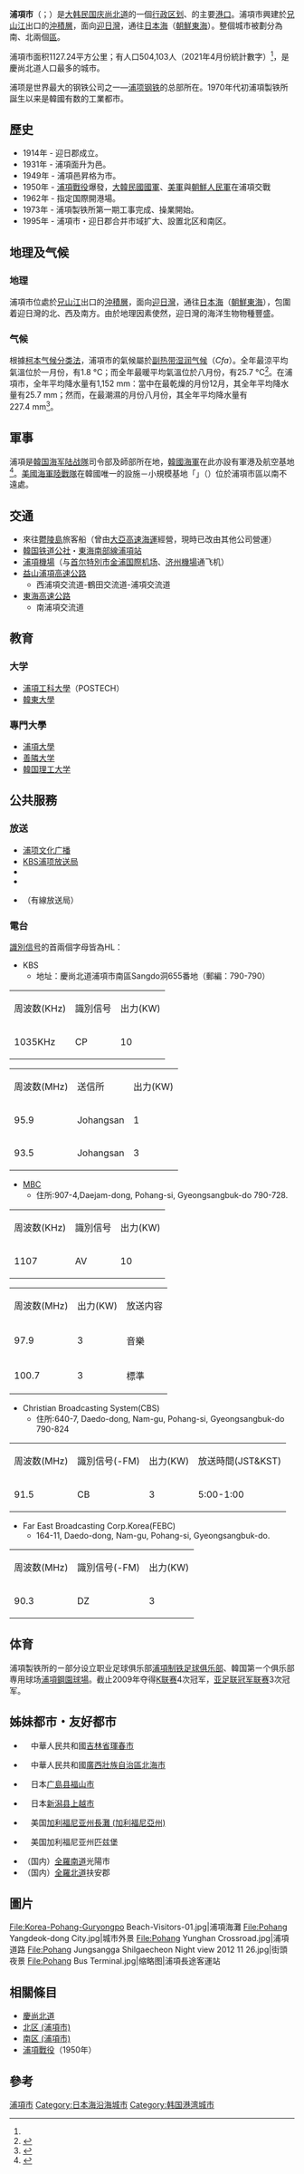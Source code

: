 {{Infobox settlement
| name                    = 浦項市
| settlement_type         = [[韩国行政区划|自治市]]
| translit_lang1          = [[韓語|韓語]]
| translit_lang1_type1    = [[韓字|韓字]]
| translit_lang1_info1    = 포항시
| translit_lang1_type2    = [[韓文漢字|韓文漢字]]
| translit_lang1_info2    = 浦項市
| translit_lang1_type3    = {{nowrap|[[文化观光部2000年式|文化观光部2000年式]]}}
| translit_lang1_info3    = Pohang-si
| translit_lang1_type4    = {{nowrap|[[馬科恩-賴肖爾表記法|馬科恩-賴肖爾表記法]]}}
| translit_lang1_info4    = P'ohang-si
| image_skyline           = Korea-Pohang-Goryongpo Beach-01.jpg
| image_caption           = 浦項市海畔一景
| image_flag              = Flag of Pohang.svg
| image_seal              = 
| image_map               = North Gyeongsang-Pohang.svg
| map_caption             = 浦項市在韓國及慶尚北道的位置
| subdivision_type        = 國家
| subdivision_name        = {{ROK}}
| subdivision_type1       = [[朝鮮半島地方區分|地區]]
| subdivision_name1       = [[岭南地方|岭南地方]]
| subdivision_type2       = 省份
| subdivision_name2       = [[慶尚北道|慶尚北道]]
| parts_type              = 行政區劃
| parts                   = 2[[區_(韓國)|區]]、15[[洞_(行政區劃)|洞]]、4[[邑_(行政區劃)|邑]]、10[[面_(行政區劃)|面]]
| area_total_km2          = 1,128.76
| population_total        = 503,852
| population_density_km2  = auto
| population_as_of        = 2021
| population_note         = <ref name=pop>{{Cite web|url=https://jumin.mois.go.kr/index.jsp|title=주민등록 인구통계|publisher=행정안전부|language=ko|accessdate=2021-05-31|archive-date=2021-02-11|archive-url=https://web.archive.org/web/20210211055502/https://jumin.mois.go.kr/index.jsp|dead-url=no}}</ref>
| population_blank1_title = 方言
| population_blank1       = [[慶尚方言|慶尚方言]]
| governing_body          = 浦項市政府
| leader_title            = 市長
| leader_name             = {{link-ko|李康德|이강덕}}
| leader_party            = {{PPP}}
| leader_title1           = 國會議員
| leader_name1            = {{ubl|北區：{{link-ko|金汀才|김정재}}{{small|（{{PPP}}）}}|南區·鬱陵郡：[[金炳旭_(1977年)|金炳旭]]{{small|（{{PPP}}）}}}}
| blank_name              = 市樹
| blank_info              = [[海松|海松]]
| blank1_name             = 市花
| blank1_info             = [[薔薇|薔薇]]
| blank2_name             = 市鳥
| blank2_info             = [[海鷗|海鷗]]
| website                 = [https://www.pohang.go.kr/china/index.do 浦項市中文網]
}}
'''浦項市'''（{{kor|諺=포항시|漢=浦項市|羅=Pohang si|f=y}}；{{IPA-ko|pʰo.ɦaŋ}}）是[[大韩民国|大韩民国]][[庆尚北道|庆尚北道]]的一個[[韩国行政区划|行政区划]]、{{tsl|en|Daegu-Gyeongbuk|大邱慶北地區}}的主要[[港口|港口]]。浦項市興建於[[兄山江|兄山江]]出口的[[沖積層|沖積層]]，面向[[迎日灣|迎日灣]]，通往[[日本海|日本海]]（[[朝鮮東海|朝鮮東海]]）。整個城市被劃分為南、北兩個[[區_(韓國)|區]]。

浦項市面积1127.24平方公里；有人口504,103人（2021年4月份統計數字）<ref name=pop/>，是慶尚北道人口最多的城市。

浦项是世界最大的钢铁公司之一—[[浦项钢铁|浦项钢铁]]的总部所在。1970年代初浦項製铁所誕生以来是韓國有数的工業都市。

==歷史==
*1914年 - 迎日郡成立。
*1931年 - 浦項面升为邑。
*1949年 - 浦項邑昇格为市。
*1950年 - [[浦項戰役|浦項戰役]]爆發，[[大韓民國國軍|大韓民國國軍]]、[[美軍|美軍]]與[[朝鮮人民軍|朝鮮人民軍]]在浦項交戰
*1962年 - 指定国際開港場。
*1973年 - 浦項製铁所第一期工事完成、操業開始。
*1995年 - 浦項市・迎日郡合并市域扩大、設置北区和南区。

==地理及气候==
===地理===
浦項市位處於[[兄山江|兄山江]]出口的[[沖積層|沖積層]]，面向[[迎日灣|迎日灣]]，通往[[日本海|日本海]]（[[朝鮮東海|朝鮮東海]]），包圍着迎日灣的北、西及南方。由於地理因素使然，迎日灣的海洋生物物種豐盛。

===气候===
根據[[柯本气候分类法|柯本气候分类法]]，浦項市的氣候屬於[[副热带湿润气候|副热带湿润气候]]（''Cfa''）。全年最涼平均氣溫位於一月份，有1.8 °C；而全年最暖平均氣溫位於八月份，有25.7 °C<ref>{{cite web |url=http://www.kma.go.kr/weather/climate/average_30years.jsp?yy_st=2011&stn=138&norm=M&x=27&y=5&obs=TA&mm=5&dd=23 |script-title=ko:평년값자료(30년) > 국내기후자료 > 기후자료 > 날씨 > 기상청 |trans-title=平年值資料（30年） > 國內氣候資料 > 氣候資料 > 天氣 > 氣象廳 |publisher=[[大韓民國氣象廳|大韓民國氣象廳]] |access-date=2013-07-12 |archive-date=2016-03-04 |archive-url=https://web.archive.org/web/20160304030916/http://www.kma.go.kr/weather/climate/average_30years.jsp?yy_st=2011&stn=138&norm=M&x=27&y=5&obs=TA&mm=5&dd=23 |dead-url=no }}</ref>。在浦項市，全年平均降水量有1,152 mm：當中在最乾燥的月份12月，其全年平均降水量有25.7 mm；然而，在最潮濕的月份八月份，其全年平均降水量有227.4 mm<ref>{{cite web |url=http://www.kma.go.kr/weather/climate/average_30years.jsp?yy_st=2011&stn=138&norm=M&x=38&y=14&obs=RN&mm=5&dd=23 |script-title=ko:평년값자료(30년) > 국내기후자료 > 기후자료 > 날씨 > 기상청 |publisher=[[大韓民國氣象廳|大韓民國氣象廳]] |access-date=2013-07-12 |language=ko |archive-date=2016-01-05 |archive-url=https://web.archive.org/web/20160105222753/http://www.kma.go.kr/weather/climate/average_30years.jsp?yy_st=2011&stn=138&norm=M&x=38&y=14&obs=RN&mm=5&dd=23 |dead-url=no }}</ref>。

{{Weather box
|location = 浦項市（1981–2010年，極端值從1943年到現在）
|metric first = Y
|single line = Y
| Jan record high C = 17.5
| Feb record high C = 22.7
| Mar record high C = 26.9
| Apr record high C = 32.8
| May record high C = 36.1
| Jun record high C = 37.7
| Jul record high C = 38.6
| Aug record high C = 39.3
| Sep record high C = 35.9
| Oct record high C = 30.5
| Nov record high C = 26.6
| Dec record high C = 21.5
| year record high C = 39.3
|Jan high C = 6.5
|Feb high C = 8.6
|Mar high C = 12.7
|Apr high C = 18.9
|May high C = 23.2
|Jun high C = 25.5
|Jul high C = 28.7
|Aug high C = 29.4
|Sep high C = 25.3
|Oct high C = 21.4
|Nov high C = 15.2
|Dec high C = 9.2
|year high C = 18.7
|Jan mean C = 1.8
|Feb mean C = 3.8
|Mar mean C = 7.9
|Apr mean C = 13.8
|May mean C = 18.2
|Jun mean C = 21.4
|Jul mean C = 24.9
|Aug mean C = 25.7
|Sep mean C = 21.6
|Oct mean C = 16.6
|Nov mean C = 10.3
|Dec mean C = 4.4
|year mean C = 14.2
|Jan low C = -2.0
|Feb low C = -0.3
|Mar low C = 3.7
|Apr low C = 9.2
|May low C = 13.8
|Jun low C = 17.9
|Jul low C = 22.0
|Aug low C = 22.9
|Sep low C = 18.4
|Oct low C = 12.5
|Nov low C = 6.1
|Dec low C = 0.4
|year low C = 10.4
| Jan record low C = -14.4
| Feb record low C = -13.4
| Mar record low C = -9.9
| Apr record low C = -2.3
| May record low C = 3.7
| Jun record low C = 8.2
| Jul record low C = 10.8
| Aug record low C = 14.0
| Sep record low C = 8.9
| Oct record low C = 0.6
| Nov record low C = -8.3
| Dec record low C = -13.1
| year record low C = -14.4
|precipitation colour = green
|Jan precipitation mm = 36.5
|Feb precipitation mm = 40.8
|Mar precipitation mm = 60.9
|Apr precipitation mm = 68.9
|May precipitation mm = 85.2
|Jun precipitation mm = 141.6
|Jul precipitation mm = 203.2
|Aug precipitation mm = 227.4
|Sep precipitation mm = 177.1
|Oct precipitation mm = 43.7
|Nov precipitation mm = 41.1
|Dec precipitation mm = 25.7
|year precipitation mm = 1152.0
|Jan humidity = 49.1
|Feb humidity = 51.8
|Mar humidity = 57.0
|Apr humidity = 57.9
|May humidity = 64.6
|Jun humidity = 73.9
|Jul humidity = 78.7
|Aug humidity = 78.8
|Sep humidity = 75.9
|Oct humidity = 65.5
|Nov humidity = 57.6
|Dec humidity = 51.0
|year humidity = 63.5
|unit precipitation days = 0.1 mm
|Jan precipitation days = 5.4
|Feb precipitation days = 6.2
|Mar precipitation days = 8.7
|Apr precipitation days = 8.0
|May precipitation days = 8.8
|Jun precipitation days = 9.7
|Jul precipitation days = 13.4
|Aug precipitation days = 12.6
|Sep precipitation days = 10.9
|Oct precipitation days = 6.6
|Nov precipitation days = 5.7
|Dec precipitation days = 4.3
|year precipitation days = 
| Jan snow days = 2.1
| Feb snow days = 2.0
| Mar snow days = 1.4
| Apr snow days = 0.0
| May snow days = 0.0
| Jun snow days = 0.0
| Jul snow days = 0.0
| Aug snow days = 0.0
| Sep snow days = 0.0
| Oct snow days = 0.0
| Nov snow days = 0.1
| Dec snow days = 1.3
| year snow days = 6.9
|Jan sun = 188.7
|Feb sun = 176.4
|Mar sun = 189.9
|Apr sun = 214.0
|May sun = 223.9
|Jun sun = 183.7
|Jul sun = 161.1
|Aug sun = 170.3
|Sep sun = 154.5
|Oct sun = 193.7
|Nov sun = 182.8
|Dec sun = 190.4
|year sun = 2229.6
|Jan percentsun = 60.8
|Feb percentsun = 57.5
|Mar percentsun = 51.2
|Apr percentsun = 54.4
|May percentsun = 51.3
|Jun percentsun = 42.0
|Jul percentsun = 36.2
|Aug percentsun = 40.7
|Sep percentsun = 41.5
|Oct percentsun = 55.4
|Nov percentsun = 59.3
|Dec percentsun = 63.0
|year percentsun = 50.1
| source = [[大韓民國氣象廳|大韓民國氣象廳]]<ref name= KMA>{{cite web
| url = http://www.kma.go.kr/weather/climate/average_30years.jsp?yy_st=2011&stn=138&norm=M&x=28&y=7&obs=0&mm=5&dd=23
| publisher = [[大韓民國氣象廳|大韓民國氣象廳]]
| access-date = 2016-12-21
| script-title = ko:평년값자료(1981–2010) 포항(138)
| language = ko
| archive-date = 2016-04-16
| archive-url = https://web.archive.org/web/20160416111037/http://www.kma.go.kr/weather/climate/average_30years.jsp?yy_st=2011&stn=138&norm=M&x=28&y=7&obs=0&mm=5&dd=23
| dead-url = no
}}</ref><ref name=KMArecordhighs>{{cite web
| url = http://www.kma.go.kr/weather/climate/extreme_daily.jsp?type=max_temp&mm=13&x=18&y=9
| script-title = ko:기후자료 극값(최대값) 전체년도 일최고기온 (℃) 최고순위, 포항(138)
| publisher = [[大韓民國氣象廳|大韓民國氣象廳]]
| accessdate = 2016-12-21
| language = ko
| archive-date = 2020-05-07
| archive-url = https://web.archive.org/web/20200507170137/http://www.weather.go.kr/weather/climate/extreme_daily.jsp?type=max_temp&mm=13&x=18&y=9
| dead-url = no
}}</ref><ref name=KMArecordlows>{{cite web
| url = http://www.kma.go.kr/weather/climate/extreme_daily.jsp?type=min_temp&mm=13&x=25&y=5
| script-title = ko:기후자료 극값(최대값) 전체년도 일최저기온 (℃) 최고순위, 포항(138)
| publisher = [[大韓民國氣象廳|大韓民國氣象廳]]
| access-date = 2016-12-21
| language = ko
| archive-date = 2020-05-11
| archive-url = https://web.archive.org/web/20200511104510/http://www.weather.go.kr/weather/climate/extreme_daily.jsp?type=min_temp&mm=13&x=25&y=5
| dead-url = no
}}</ref>（日照百分比及下雪日數）<ref name= KMAnormals>
{{cite web
| archiveurl = https://web.archive.org/web/20161207185450/http://www.kma.go.kr/down/Climatological_2010.pdf
| archive-date=2016-12-07
| url = http://www.kma.go.kr/down/Climatological_2010.pdf
| publisher = [[大韓民國氣象廳|大韓民國氣象廳]]
| access-date=2016-12-21
| title = Climatological Normals of Korea
| date = 2011
| page = 499 and 649 }}</ref>
|date=2011-05}}

== 軍事 ==
浦項是[[韓国海军陆战隊|韓国海军陆战隊]]司令部及{{Link-ko|大韓民國第1海軍陸戰師|대한민국 1해병사단|第1陸戰師}}師部所在地，[[大韓民國海軍|韓國海軍]]在此亦設有軍港及航空基地<ref>{{Cite web |url=http://www.clk-mil.com/jdjs/kr/krlz1.htm |title=沧浪客军事园－>军队建设－>韩国－>第1海军陆战师 |access-date=2013-07-17 |archive-date=2021-02-11 |archive-url=https://web.archive.org/web/20210211063342/http://www.clk-mil.com/jdjs/kr/krlz1.htm |dead-url=no }}</ref>。[[美國海軍陸戰隊|美國海軍陸戰隊]]在韓國唯一的設施－小規模基地「{{Link-en|無敵營|Camp Mujuk}}」（{{lang|en|Camp Mujuk}}）位於浦項市區以南不遠處。

== 交通 ==
*來往[[鬱陵島|鬱陵島]]旅客船（曾由[[大亞高速海運|大亞高速海運]]經營，現時已改由其他公司營運）
*[[韓国铁道公社|韓国铁道公社]]・[[東海南部線|東海南部線]][[浦項站|浦項站]]
*[[浦項機場|浦項機場]]（与[[首尔特別市|首尔特別市]][[金浦国際机场|金浦国際机场]]、[[济州機場|济州機場]]通飞机）
*[[益山浦項高速公路|益山浦項高速公路]]
**西浦項交流道-鶴田交流道-浦項交流道
*[[東海高速公路|東海高速公路]]
**南浦項交流道

== 教育 ==
=== 大学 ===
*[[浦項工科大學|浦項工科大學]]（POSTECH）
*[[韓東大學|韓東大學]]

===專門大學===
*[[浦項大學|浦項大學]]
*[[善隣大学_(韓国)|善隣大学]]
*[[韓国理工大学|韓国理工大学]]

==公共服務==
===放送===
* [[浦项文化广播|浦项文化广播]]
* [[KBS浦项放送局|KBS浦项放送局]]
* {{tsl|ko|기독교포항방송|基督教浦項放送局|浦項CBS}}
* {{tsl|ko|포항극동방송|浦項極東放送}}
* {{tsl|ko|현대HCN|現代HCN|現代HCN慶北放送}}（有線放送局）

===電台===
[[識別信号|識別信号]]的首兩個字母皆為HL：
*KBS
**地址：慶尚北道浦項市南區Sangdo洞655番地（郵編：790-790）
{|border="1"
|周波数(KHz)
|識別信号
|出力(KW)
|-
|1035KHz
|CP
|10
|}
{|border="1"
|周波数(MHz)
|送信所
|出力(KW)
|-
|95.9
|Johangsan
|1
|-
|93.5
|Johangsan
|3
|}
*[http://www.phmbc.co.kr/ MBC] {{Wayback|url=http://www.phmbc.co.kr/ |date=20210212175554 }}
**住所:907-4,Daejam-dong, Pohang-si, Gyeongsangbuk-do 790-728.
{|border="1"
|周波数(KHz)
|識別信号
|出力(KW)
|-
|1107
|AV
|10
|}
{|border="1"
|周波数(MHz)
|出力(KW)
|放送内容
|-
|97.9
|3
|音樂
|-
|100.7
|3
|標準
|}
*Christian Broadcasting System(CBS)
**住所:640-7, Daedo-dong, Nam-gu, Pohang-si, Gyeongsangbuk-do 790-824
{|border="1"
|周波数(MHz)
|識別信号(-FM)
|出力(KW)
|放送時間(JST&KST)
|-
|91.5
|CB
|3
|5:00-1:00
|}
*Far East Broadcasting Corp.Korea(FEBC)
**164-11, Daedo-dong, Nam-gu, Pohang-si, Gyeongsangbuk-do.
{|border="1"
|周波数(MHz)
|識別信号(-FM)
|出力(KW)
|-
|90.3
|DZ
|3
|}

== 体育 ==
浦項製铁所的ー部分设立职业足球俱乐部[[浦項制铁足球俱乐部|浦項制铁足球俱乐部]]、韓国第ー个俱乐部専用球场[[浦項鋼園球場|浦項鋼園球場]]。截止2009年夺得[[K联赛|K联赛]]4次冠军，[[亚足联冠军联赛|亚足联冠军联赛]]3次冠军。

== 姊妹都市・友好都市 ==
*{{flagicon|PRC}}　中華人民共和國[[吉林省|吉林省]][[琿春市|琿春市]]
*{{flagicon|PRC}}　中華人民共和國[[廣西壯族自治區|廣西壯族自治區]][[北海市|北海市]]
*{{flagicon|Japan}}　日本[[广島县|广島县]][[福山市|福山市]]
*{{flagicon|Japan}}　日本[[新潟县|新潟县]][[上越市|上越市]]
*{{flagicon|USA}}　美国[[加利福尼亚州|加利福尼亚州]][[長灘_(加利福尼亞州)|長灘 (加利福尼亞州)]]
*{{flagicon|USA}}　美国加利福尼亚州匹兹堡
*（国内）[[全羅南道|全羅南道]]光陽市
*（国内）[[全羅北道|全羅北道]]扶安郡

== 圖片 ==
<gallery>
File:Korea-Pohang-Guryongpo Beach-Visitors-01.jpg|浦項海灘
File:Pohang Yangdeok-dong City.jpg|城市外景
File:Pohang Yunghan Crossroad.jpg|浦項道路
File:Pohang Jungsangga Shilgaecheon Night view 2012 11 26.jpg|街頭夜景
File:Pohang Bus Terminal.jpg|缩略图|浦項長途客運站
</gallery>

== 相關條目 ==
*[[慶尚北道|慶尚北道]]
*[[北区_(浦項市)|北区 (浦項市)]]
*[[南区_(浦項市)|南区 (浦項市)]]
*[[浦項戰役|浦項戰役]]（1950年）

==參考==
{{reflist}}

{{慶尚北道行政區劃}}
{{韓國大城市}}
{{DEFAULTSORT:Pohang-si}}
[[Category:浦項市|]]
[[Category:日本海沿海城市|Category:日本海沿海城市]]
[[Category:韩国港湾城市|Category:韩国港湾城市]]